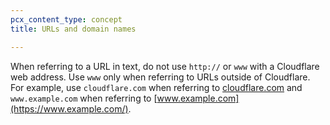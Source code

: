```yaml
---
pcx_content_type: concept
title: URLs and domain names

---
```


When referring to a URL in text, do not use `http://` or `www` with a Cloudflare web address. Use `www` only when referring to URLs outside of Cloudflare. For example, use `cloudflare.com` when referring to [cloudflare.com](https://www.cloudflare.com/) and `www.example.com` when referring to [www.example.com](https://www.example.com/).
